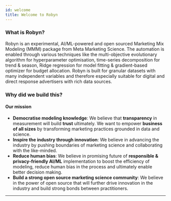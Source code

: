 ```yaml
---
id: welcome
title: Welcome to Robyn
---
```

### What is Robyn?
Robyn is an experimental, AI/ML-powered and open sourced Marketing Mix Modeling (MMM) package from Meta Marketing Science. The automation is enabled through various techniques like the multi-objective evolutionary algorithm for hyperparameter optimisation, time-series decomposition for trend & season, Ridge regression for model fitting & gradient-based optimizer for budget allocation. Robyn is built for granular datasets with many independent variables and therefore especially suitable for digital and direct response advertisers with rich data sources.

### Why did we build this?

#### Our mission
- **Democratise modeling knowledge**: We believe that **transparency** in measurement will build **trust** ultimately. We want to empower **business of all sizes** by transforming marketing practices grounded in data and science.
- **Inspire the industry through innovation**: We believe in advancing the industry by pushing boundaries of marketing science and collaborating with the like-minded.
- **Reduce human bias**: We believe in promising future of **responsible & privacy-friendly AI/ML** implementation to boost the efficiency of modeling, reduce human bias in the process and ultimately enable better decision making.
- **Build a strong open source marketing science community**: We believe in the power of open source that will further drive innovation in the industry and build strong bonds between practitioners.

---
